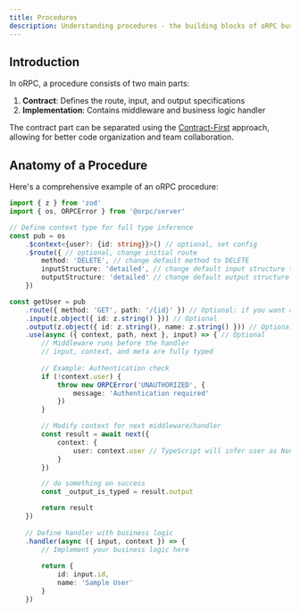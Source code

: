 ```yaml
---
title: Procedures
description: Understanding procedures - the building blocks of oRPC business logic
---
```


## Introduction

In oRPC, a procedure consists of two main parts:
1. **Contract**: Defines the route, input, and output specifications
2. **Implementation**: Contains middleware and business logic handler

The contract part can be separated using the [Contract-First](/docs/contract-first) approach, allowing for better code organization and team collaboration.

## Anatomy of a Procedure

Here's a comprehensive example of an oRPC procedure:

```ts twoslash
import { z } from 'zod'
import { os, ORPCError } from '@orpc/server'

// Define context type for full type inference
const pub = os
    .$context<{user?: {id: string}}>() // optional, set config
    .$route({ // optional, change initial route
        method: 'DELETE', // change default method to DELETE
        inputStructure: 'detailed', // change default input structure to detailed
        outputStructure: 'detailed' // change default output structure to detailed
    })

const getUser = pub
    .route({ method: 'GET', path: '/{id}' }) // Optional: if you want custom api under OpenAPI Specifications
    .input(z.object({ id: z.string() })) // Optional
    .output(z.object({ id: z.string(), name: z.string() })) // Optional
    .use(async ({ context, path, next }, input) => { // Optional
        // Middleware runs before the handler
        // input, context, and meta are fully typed
        
        // Example: Authentication check
        if (!context.user) {
            throw new ORPCError('UNAUTHORIZED', {
                message: 'Authentication required'
            })
        }

        // Modify context for next middleware/handler
        const result = await next({
            context: {
                user: context.user // TypeScript will infer user as NonNullable
            }
        })

        // do something on success
        const _output_is_typed = result.output

        return result
    })
    
    // Define handler with business logic
    .handler(async ({ input, context }) => {
        // Implement your business logic here
        
        return {
            id: input.id,
            name: 'Sample User'
        }
    })
```
